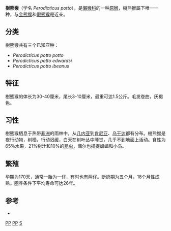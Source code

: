 {{Speciesbox
| taxon = Perodicticus potto
| status = LR/lc
| status_system = iucn2.3
| image = PottoCincyZoo.jpg
| binomial_authority = ([[Statius_Müller|Statius Müller]], 1766)
}}

'''樹熊猴'''（学名 ''Perodicticus potto''），是[[懶猴科|懶猴科]]的一种[[原猴|原猴]]，樹熊猴屬下唯一一种，与[[金熊猴|金熊猴]]和[[假熊猴|假熊猴]]是近亲。

== 分类 ==
樹熊猴共有三个已知亚种：
* ''Perodicticus potto potto''
* ''Perodicticus potto edwardsi''
* ''Perodicticus potto ibeanus''

== 特征 ==
樹熊猴的体长为30-40厘米，尾长3-10厘米，最重可达1.5公斤。毛发卷曲，灰褐色。

== 习性 ==
樹熊猴栖息于热带[[非洲|非洲]]的雨林中，从[[几内亚|几内亚]]到[[肯尼亚|肯尼亚]]、[[乌干达|乌干达]]都有分布。樹熊猴是夜行动物，树栖，行动迟缓，白天在树叶丛中睡觉，几乎不到地面上活动。食性为65%水果，21%树汁和10%的[[昆虫|昆虫]]，偶尔也捕捉蝙蝠和小鸟。

== 繁殖 ==
孕期为170天，通常一胎为一仔，有时也有两仔。断奶期为五个月，18个月性成熟。圈养条件下平均寿命可达26年。

== 参考 ==
* {{IUCN2006|assessors=Butynski ''et al''|year=2000|id=16629|title=Perodicticus potto|downloaded=06 May 2006}}
{{原猴亞目|L.}}
{{Taxonbar|from=Q747610}}

[[Category:IUCN红色名录无危物种|PP]]
[[Category:懶猴科|PP]]
[[Category:1760年描述的动物|S]]
